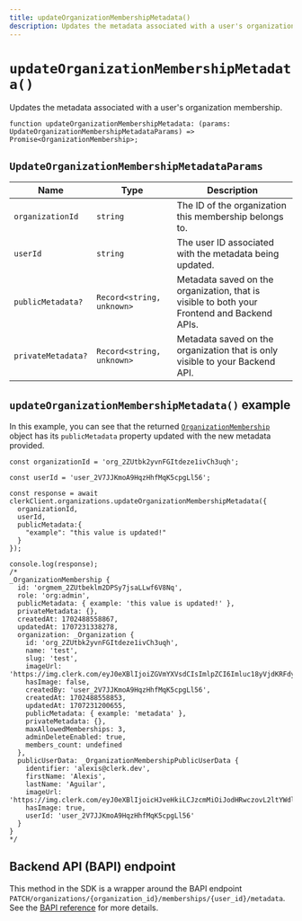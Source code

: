 ```yaml
---
title: updateOrganizationMembershipMetadata()
description: Updates the metadata associated with a user's organization membership.
---
```


# `updateOrganizationMembershipMetadata()`

Updates the metadata associated with a user's organization membership.

```tsx
function updateOrganizationMembershipMetadata: (params: UpdateOrganizationMembershipMetadataParams) => Promise<OrganizationMembership>;
```

## `UpdateOrganizationMembershipMetadataParams`

| Name | Type | Description |
| --- | --- | --- |
| `organizationId` | `string` | The ID of the organization this membership belongs to. |
| `userId` | `string` | The user ID associated with the metadata being updated. |
| `publicMetadata?` | `Record<string, unknown>` | Metadata saved on the organization, that is visible to both your Frontend and Backend APIs. |
| `privateMetadata?` | `Record<string, unknown>` | Metadata saved on the organization that is only visible to your Backend API. |

## `updateOrganizationMembershipMetadata()` example

In this example, you can see that the returned [`OrganizationMembership`](/docs/references/javascript/organization-membership) object has its `publicMetadata` property updated with the new metadata provided.

```tsx {8-10, 18}
const organizationId = 'org_2ZUtbk2yvnFGItdeze1ivCh3uqh';

const userId = 'user_2V7JJKmoA9HqzHhfMqK5cpgLl56';

const response = await clerkClient.organizations.updateOrganizationMembershipMetadata({
  organizationId,
  userId,
  publicMetadata:{
    "example": "this value is updated!"
  }
});

console.log(response);
/* 
_OrganizationMembership {
  id: 'orgmem_2ZUtbeklm2DPSy7jsaLLwf6V8Nq',
  role: 'org:admin',
  publicMetadata: { example: 'this value is updated!' },
  privateMetadata: {},
  createdAt: 1702488558867,
  updatedAt: 1707231338278,
  organization: _Organization {
    id: 'org_2ZUtbk2yvnFGItdeze1ivCh3uqh',
    name: 'test',
    slug: 'test',
    imageUrl: 'https://img.clerk.com/eyJ0eXBlIjoiZGVmYXVsdCIsImlpZCI6Imluc18yVjdKRFdyclJwRmZFZTlqQUM2dWpSMG8xSlQiLCJyaWQiOiJvcmdfMlpVdGJrMnl2bkZHSXRkZXplMWl2Q2gzdXFoIiwiaW5pdGlhbHMiOiJUIn0',
    hasImage: false,
    createdBy: 'user_2V7JJKmoA9HqzHhfMqK5cpgLl56',
    createdAt: 1702488558853,
    updatedAt: 1707231200655,
    publicMetadata: { example: 'metadata' },
    privateMetadata: {},
    maxAllowedMemberships: 3,
    adminDeleteEnabled: true,
    members_count: undefined
  },
  publicUserData: _OrganizationMembershipPublicUserData {
    identifier: 'alexis@clerk.dev',
    firstName: 'Alexis',
    lastName: 'Aguilar',
    imageUrl: 'https://img.clerk.com/eyJ0eXBlIjoicHJveHkiLCJzcmMiOiJodHRwczovL2ltYWdlcy5jbGVyay5kZXYvb2F1dGhfZ29vZ2xlL2ltZ18yVjdKSkhvdXlnbDNLRXRaUjlRRlFNbnVDU2cuanBlZyJ9',
    hasImage: true,
    userId: 'user_2V7JJKmoA9HqzHhfMqK5cpgLl56'
  }
}
*/
```

## Backend API (BAPI) endpoint

This method in the SDK is a wrapper around the BAPI endpoint `PATCH/organizations/{organization_id}/memberships/{user_id}/metadata`. See the [BAPI reference](https://clerk.com/docs/reference/backend-api/tag/Organization-Memberships#operation/UpdateOrganizationMembershipMetadata) for more details.